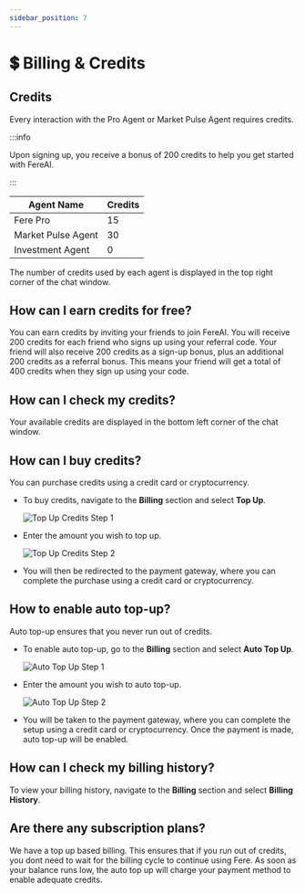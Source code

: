 ```yaml
---
sidebar_position: 7
---
```


# 💲 Billing & Credits

## Credits

Every interaction with the Pro Agent or Market Pulse Agent requires credits.

:::info

Upon signing up, you receive a bonus of 200 credits to help you get started with FereAI.

:::

| Agent Name         | Credits |
|--------------------|---------|
| Fere Pro           | 15      |
| Market Pulse Agent | 30      |
| Investment Agent   | 0       |

The number of credits used by each agent is displayed in the top right corner of the chat window.

## How can I earn credits for free?

You can earn credits by inviting your friends to join FereAI. You will receive 200 credits for each friend who signs up using your referral code. Your friend will also receive 200 credits as a sign-up bonus, plus an additional 200 credits as a referral bonus. This means your friend will get a total of 400 credits when they sign up using your code.

## How can I check my credits?

Your available credits are displayed in the bottom left corner of the chat window.

## How can I buy credits?

You can purchase credits using a credit card or cryptocurrency.

- To buy credits, navigate to the **Billing** section and select **Top Up**.

  ![Top Up Credits Step 1](/img/product/top_up_0.png)

- Enter the amount you wish to top up.

  ![Top Up Credits Step 2](/img/product/top_up_1.png)

- You will then be redirected to the payment gateway, where you can complete the purchase using a credit card or cryptocurrency.

## How to enable auto top-up?

Auto top-up ensures that you never run out of credits.

- To enable auto top-up, go to the **Billing** section and select **Auto Top Up**.

  ![Auto Top Up Step 1](/img/product/top_up_0.png)

- Enter the amount you wish to auto top-up.

  ![Auto Top Up Step 2](/img/product/auto_top_up.png)

- You will be taken to the payment gateway, where you can complete the setup using a credit card or cryptocurrency. Once the payment is made, auto top-up will be enabled.

## How can I check my billing history?

To view your billing history, navigate to the **Billing** section and select **Billing History**.

## Are there any subscription plans?

We have a top up based billing. This ensures that if you run out of credits,
you dont need to wait for the billing cycle to continue using Fere.
As soon as your balance runs low, the auto top up will charge your payment method
to enable adequate credits.
